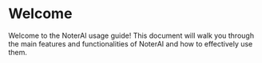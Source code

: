 # Welcome

Welcome to the NoterAI usage guide! This document will walk you through the main features and functionalities of NoterAI and how to effectively use them.
